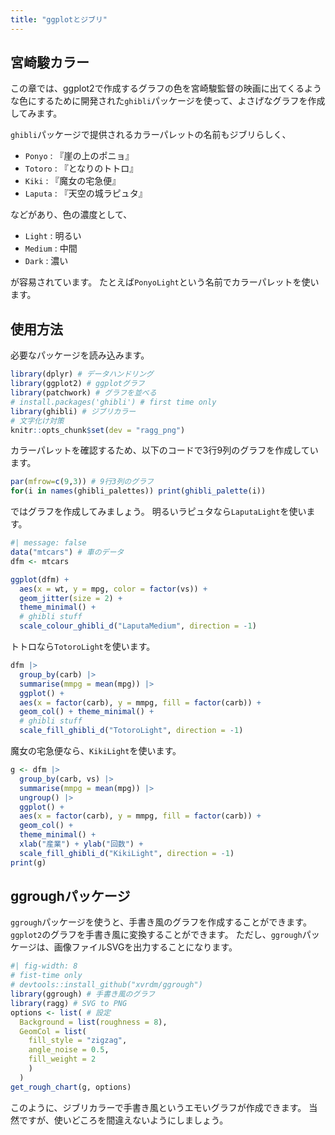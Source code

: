 ```yaml
---
title: "ggplotとジブリ"
---
```


## 宮崎駿カラー

この章では、ggplot2で作成するグラフの色を宮崎駿監督の映画に出てくるような色にするために開発された`ghibli`パッケージを使って、よさげなグラフを作成してみます。

`ghibli`パッケージで提供されるカラーパレットの名前もジブリらしく、

- `Ponyo` : 『崖の上のポニョ』
- `Totoro` : 『となりのトトロ』
- `Kiki` : 『魔女の宅急便』
- `Laputa` : 『天空の城ラピュタ』

などがあり、色の濃度として、

- `Light` : 明るい
- `Medium` : 中間
- `Dark` : 濃い

が容易されています。
たとえば`PonyoLight`という名前でカラーパレットを使います。

## 使用方法

必要なパッケージを読み込みます。

```r
library(dplyr) # データハンドリング
library(ggplot2) # ggplotグラフ
library(patchwork) # グラフを並べる
# install.packages('ghibli') # first time only
library(ghibli) # ジブリカラー
# 文字化け対策
knitr::opts_chunk$set(dev = "ragg_png")
```

カラーパレットを確認するため、以下のコードで3行9列のグラフを作成しています。
```r
par(mfrow=c(9,3)) # 9行3列のグラフ
for(i in names(ghibli_palettes)) print(ghibli_palette(i))
```

ではグラフを作成してみましょう。
明るいラピュタなら`LaputaLight`を使います。
```r
#| message: false
data("mtcars") # 車のデータ
dfm <- mtcars

ggplot(dfm) + 
  aes(x = wt, y = mpg, color = factor(vs)) + 
  geom_jitter(size = 2) + 
  theme_minimal() +
  # ghibli stuff
  scale_colour_ghibli_d("LaputaMedium", direction = -1)
```

トトロなら`TotoroLight`を使います。
```r
dfm |>
  group_by(carb) |>
  summarise(mmpg = mean(mpg)) |>
  ggplot() + 
  aes(x = factor(carb), y = mmpg, fill = factor(carb)) + 
  geom_col() + theme_minimal() + 
  # ghibli stuff
  scale_fill_ghibli_d("TotoroLight", direction = -1)
```

魔女の宅急便なら、`KikiLight`を使います。
```r
g <- dfm |>
  group_by(carb, vs) |>
  summarise(mmpg = mean(mpg)) |>
  ungroup() |>
  ggplot() + 
  aes(x = factor(carb), y = mmpg, fill = factor(carb)) + 
  geom_col() + 
  theme_minimal() + 
  xlab("産業") + ylab("回数") + 
  scale_fill_ghibli_d("KikiLight", direction = -1)
print(g)
```

## ggroughパッケージ

`ggrough`パッケージを使うと、手書き風のグラフを作成することができます。
`ggplot2`のグラフを手書き風に変換することができます。
ただし、`ggrough`パッケージは、画像ファイルSVGを出力することになります。

```r
#| fig-width: 8
# fist-time only
# devtools::install_github("xvrdm/ggrough")
library(ggrough) # 手書き風のグラフ
library(ragg) # SVG to PNG
options <- list( # 設定
  Background = list(roughness = 8),
  GeomCol = list(
    fill_style = "zigzag", 
    angle_noise = 0.5, 
    fill_weight = 2
    )
  )
get_rough_chart(g, options)
```

このように、ジブリカラーで手書き風というエモいグラフが作成できます。
当然ですが、使いどころを間違えないようにしましょう。